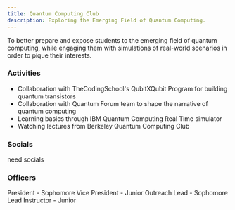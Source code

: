 ```yaml
---
title: Quantum Computing Club
description: Exploring the Emerging Field of Quantum Computing. 
---
```



<Card title="Mission" icon="rocket"> 
    To better prepare and expose students to the emerging field of quantum computing, while engaging them with simulations of real-world scenarios in order to pique their interests.
</Card>

### Activities

- Collaboration with TheCodingSchool's QubitXQubit Program for building quantum transistors
- Collaboration with Quantum Forum team to shape the narrative of quantum computing
- Learning basics through IBM Quantum Computing Real Time simulator
- Watching lectures from Berkeley Quantum Computing Club

### Socials

need socials

### Officers

<CardGrid>
    <Card title="Nikhil Sinha">
        President - Sophomore
    </Card>
    <Card title="Karthik Subramaniam">
        Vice President - Junior
    </Card>
    <Card title="Naman Sinha">
        Outreach Lead - Sophomore
    </Card>
    <Card title="Lillian Yao">
        Lead Instructor - Junior
    </Card>
</CardGrid>